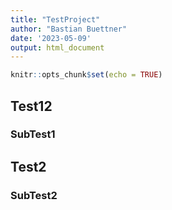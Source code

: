 ```yaml
---
title: "TestProject"
author: "Bastian Buettner"
date: '2023-05-09'
output: html_document
---
```


```r
knitr::opts_chunk$set(echo = TRUE)
```

## Test12

### SubTest1

## Test2

### SubTest2

